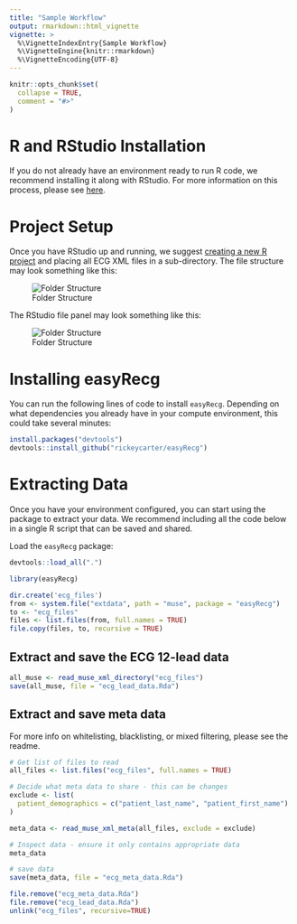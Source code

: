 ```yaml
---
title: "Sample Workflow"
output: rmarkdown::html_vignette
vignette: >
  %\VignetteIndexEntry{Sample Workflow}
  %\VignetteEngine{knitr::rmarkdown}
  %\VignetteEncoding{UTF-8}
---
```


```r
knitr::opts_chunk$set(
  collapse = TRUE,
  comment = "#>"
)
```

# R and RStudio Installation

If you do not already have an environment ready to run R code, we recommend installing it along with RStudio.  For more information on this process, please see [here](https://rstudio-education.github.io/hopr/starting.html).

# Project Setup 

Once you have RStudio up and running, we suggest [creating a new R project](https://support.rstudio.com/hc/en-us/articles/200526207-Using-Projects) and placing all ECG XML files in a sub-directory.  The file structure may look something like this:

![Folder Structure](workflow_folders.png)

The RStudio file panel may look something like this:

![Folder Structure](workflow_rstudio.png)

# Installing easyRecg

You can run the following lines of code to install `easyRecg`.  Depending on what dependencies you already have in your compute environment, this could take several minutes:

```r
install.packages("devtools")
devtools::install_github("rickeycarter/easyRecg")
```

# Extracting Data

Once you have your environment configured, you can start using the package to extract your data.  We recommend including all the code below in a single R script that can be saved and shared. 

Load the `easyRecg` package:

```r
devtools::load_all(".")
```

```r
library(easyRecg)
```

```r
dir.create('ecg_files')
from <- system.file("extdata", path = "muse", package = "easyRecg")
to <- "ecg_files"
files <- list.files(from, full.names = TRUE)
file.copy(files, to, recursive = TRUE)
```


## Extract and save the ECG 12-lead data

```r
all_muse <- read_muse_xml_directory("ecg_files")
save(all_muse, file = "ecg_lead_data.Rda")
```

## Extract and save meta data

For more info on whitelisting, blacklisting, or mixed filtering, please see the readme.

```r
# Get list of files to read
all_files <- list.files("ecg_files", full.names = TRUE)

# Decide what meta data to share - this can be changes
exclude <- list(
  patient_demographics = c("patient_last_name", "patient_first_name")
)

meta_data <- read_muse_xml_meta(all_files, exclude = exclude)

# Inspect data - ensure it only contains appropriate data
meta_data

# save data
save(meta_data, file = "ecg_meta_data.Rda")
```


```r
file.remove("ecg_meta_data.Rda")
file.remove("ecg_lead_data.Rda")
unlink("ecg_files", recursive=TRUE)
```


